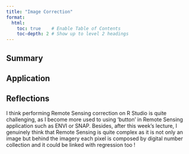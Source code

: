 ```yaml
---
title: "Image Correction"
format:
  html:
    toc: true    # Enable Table of Contents
    toc-depth: 2 # Show up to level 2 headings
---
```


## Summary

## Application 

## Reflections

I think performing Remote Sensing correction on R Studio is quite challenging, as I become more used to using ‘button’ in Remote Sensing application such as ENVI or SNAP. Besides, after this week’s lecture, I genuinely think that Remote Sensing is quite complex as it is not only an image but behind the imagery each pixel is composed by digital number collection and it could be linked with regression too !
